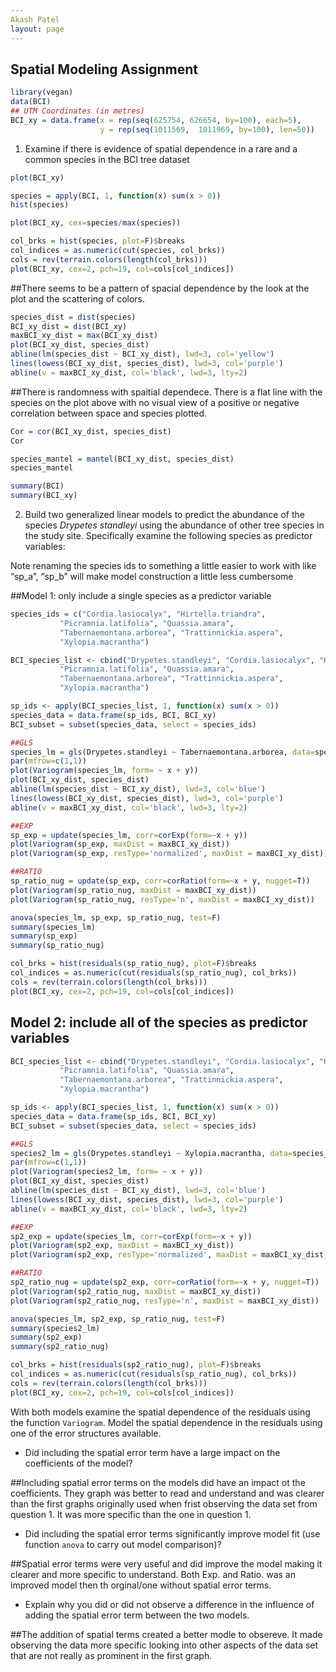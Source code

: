 ```yaml
---
Akash Patel
layout: page
---
```


## Spatial Modeling Assignment

```r
library(vegan)
data(BCI)
## UTM Coordinates (in metres)
BCI_xy = data.frame(x = rep(seq(625754, 626654, by=100), each=5), 
                    y = rep(seq(1011569,  1011969, by=100), len=50))
```


1) Examine if there is evidence of spatial dependence in a rare and a common
species in the BCI tree dataset

```r
plot(BCI_xy)

species = apply(BCI, 1, function(x) sum(x > 0))
hist(species)

plot(BCI_xy, cex=species/max(species))

col_brks = hist(species, plot=F)$breaks
col_indices = as.numeric(cut(species, col_brks))
cols = rev(terrain.colors(length(col_brks)))
plot(BCI_xy, cex=2, pch=19, col=cols[col_indices])
```
##There seems to be a pattern of spacial dependence by the look at the plot and the scattering of colors.
```r
species_dist = dist(species)
BCI_xy_dist = dist(BCI_xy)
maxBCI_xy_dist = max(BCI_xy_dist)
plot(BCI_xy_dist, species_dist)
abline(lm(species_dist ~ BCI_xy_dist), lwd=3, col='yellow')
lines(lowess(BCI_xy_dist, species_dist), lwd=3, col='purple')
abline(v = maxBCI_xy_dist, col='black', lwd=3, lty=2)
```
##There is randomness with spaitial dependece. There is a flat line with the species on the plot above with no visual view of a positive or negative correlation between space and species plotted.

```r
Cor = cor(BCI_xy_dist, species_dist)
Cor

species_mantel = mantel(BCI_xy_dist, species_dist)
species_mantel

```

```r
summary(BCI)
summary(BCI_xy)

```

2) Build two generalized linear models to predict the abundance of the species
*Drypetes standleyi* using the abundance of other tree species in the study site.
Specifically examine the following species as predictor variables:


Note renaming the species ids to something a little easier to work with like
"sp_a", "sp_b" will make model construction a little less cumbersome

##Model 1: only include a single species as a predictor variable
```r
species_ids = c("Cordia.lasiocalyx", "Hirtella.triandra",
           "Picramnia.latifolia", "Quassia.amara",
           "Tabernaemontana.arborea", "Trattinnickia.aspera", 
           "Xylopia.macrantha")

BCI_species_list <- cbind("Drypetes.standleyi", "Cordia.lasiocalyx", "Hirtella.triandra",
           "Picramnia.latifolia", "Quassia.amara",
           "Tabernaemontana.arborea", "Trattinnickia.aspera", 
           "Xylopia.macrantha")

sp_ids <- apply(BCI_species_list, 1, function(x) sum(x > 0))
species_data = data.frame(sp_ids, BCI, BCI_xy)
BCI_subset = subset(species_data, select = species_ids)

##GLS
species_lm = gls(Drypetes.standleyi ~ Tabernaemontana.arborea, data=species_data)
par(mfrow=c(1,1))
plot(Variogram(species_lm, form= ~ x + y))
plot(BCI_xy_dist, species_dist)
abline(lm(species_dist ~ BCI_xy_dist), lwd=3, col='blue')
lines(lowess(BCI_xy_dist, species_dist), lwd=3, col='purple')
abline(v = maxBCI_xy_dist, col='black', lwd=3, lty=2)

##EXP
sp_exp = update(species_lm, corr=corExp(form=~x + y))
plot(Variogram(sp_exp, maxDist = maxBCI_xy_dist))
plot(Variogram(sp_exp, resType='normalized', maxDist = maxBCI_xy_dist))

##RATIO
sp_ratio_nug = update(sp_exp, corr=corRatio(form=~x + y, nugget=T))
plot(Variogram(sp_ratio_nug, maxDist = maxBCI_xy_dist))
plot(Variogram(sp_ratio_nug, resType='n', maxDist = maxBCI_xy_dist))

anova(species_lm, sp_exp, sp_ratio_nug, test=F)
summary(species_lm)
summary(sp_exp)
summary(sp_ratio_nug)

col_brks = hist(residuals(sp_ratio_nug), plot=F)$breaks
col_indices = as.numeric(cut(residuals(sp_ratio_nug), col_brks))
cols = rev(terrain.colors(length(col_brks)))
plot(BCI_xy, cex=2, pch=19, col=cols[col_indices])

```

## Model 2: include all of the species as predictor variables
```r
BCI_species_list <- cbind("Drypetes.standleyi", "Cordia.lasiocalyx", "Hirtella.triandra",
           "Picramnia.latifolia", "Quassia.amara",
           "Tabernaemontana.arborea", "Trattinnickia.aspera", 
           "Xylopia.macrantha")

sp_ids <- apply(BCI_species_list, 1, function(x) sum(x > 0))
species_data = data.frame(sp_ids, BCI, BCI_xy)
BCI_subset = subset(species_data, select = species_ids)

##GLS
species2_lm = gls(Drypetes.standleyi ~ Xylopia.macrantha, data=species_data)
par(mfrow=c(1,1))
plot(Variogram(species2_lm, form= ~ x + y))
plot(BCI_xy_dist, species_dist)
abline(lm(species_dist ~ BCI_xy_dist), lwd=3, col='blue')
lines(lowess(BCI_xy_dist, species_dist), lwd=3, col='purple')
abline(v = maxBCI_xy_dist, col='black', lwd=3, lty=2)

##EXP
sp2_exp = update(species_lm, corr=corExp(form=~x + y))
plot(Variogram(sp2_exp, maxDist = maxBCI_xy_dist))
plot(Variogram(sp2_exp, resType='normalized', maxDist = maxBCI_xy_dist))

##RATIO
sp2_ratio_nug = update(sp2_exp, corr=corRatio(form=~x + y, nugget=T))
plot(Variogram(sp2_ratio_nug, maxDist = maxBCI_xy_dist))
plot(Variogram(sp2_ratio_nug, resType='n', maxDist = maxBCI_xy_dist))

anova(species_lm, sp2_exp, sp_ratio_nug, test=F)
summary(species2_lm)
summary(sp2_exp)
summary(sp2_ratio_nug)

col_brks = hist(residuals(sp2_ratio_nug), plot=F)$breaks
col_indices = as.numeric(cut(residuals(sp_ratio_nug), col_brks))
cols = rev(terrain.colors(length(col_brks)))
plot(BCI_xy, cex=2, pch=19, col=cols[col_indices])

```
With both models examine the spatial dependence of the residuals using the 
function `Variogram`. Model the spatial dependence in the residuals using one
of the error structures available. 

* Did including the spatial error term have a large impact on the coefficients
of the model?

##Including spatial error terms on the models did have an impact ot the coefficients. They graph was better to read and understand and was clearer than the first graphs originally used when frist observing the data set from question 1. It was more specific than the one in question 1.

* Did including the spatial error terms significantly improve model fit (use 
function `anova` to carry out model comparison)? 

##Spatial error terms were very useful and did improve the model making it clearer and more specific to understand. Both Exp. and Ratio. was an improved model then th orginal/one without spatial error terms.

* Explain why you did or did not observe a difference in the influence of adding the spatial error term between the two models.

##The addition of spatial terms created a better modle to obsereve. It made observing the data more specific looking into other aspects of the data set that are not really as prominent in the first graph.
